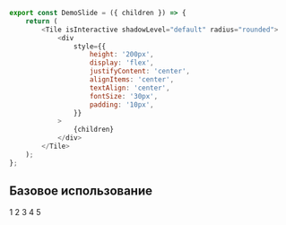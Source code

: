 
```javascript collapse=Код DemoSlide
export const DemoSlide = ({ children }) => {
    return (
        <Tile isInteractive shadowLevel="default" radius="rounded">
            <div
                style={{
                    height: '200px',
                    display: 'flex',
                    justifyContent: 'center',
                    alignItems: 'center',
                    textAlign: 'center',
                    fontSize: '30px',
                    padding: '10px',
                }}
            >
                {children}
            </div>
        </Tile>
    );
};
```

## Базовое использование

<Playground>
    <CarouselBox>
        <DemoSlide>1</DemoSlide>
        <DemoSlide>2</DemoSlide>
        <DemoSlide>3</DemoSlide>
        <DemoSlide>4</DemoSlide>
        <DemoSlide>5</DemoSlide>
    </CarouselBox>
</Playground>
